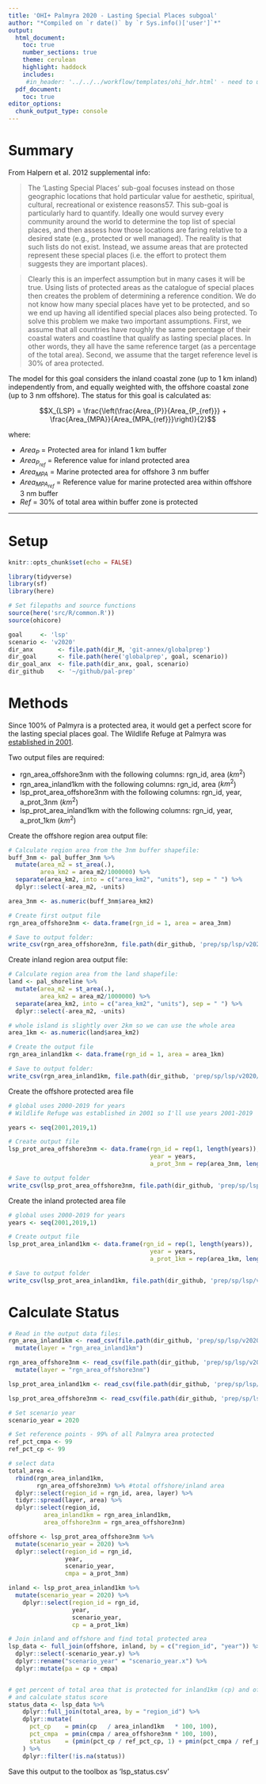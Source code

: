 ```yaml
---
title: 'OHI+ Palmyra 2020 - Lasting Special Places subgoal'
author: "*Compiled on `r date()` by `r Sys.info()['user']`*"
output: 
  html_document:
    toc: true
    number_sections: true
    theme: cerulean
    highlight: haddock
    includes: 
     #in_header: '../../../workflow/templates/ohi_hdr.html' - need to update this
  pdf_document:
    toc: true
editor_options: 
  chunk_output_type: console
---
```


# Summary

From Halpern et al. 2012 supplemental info: 

> The ‘Lasting Special Places’ sub-goal focuses instead on those geographic locations that hold particular value for aesthetic, spiritual, cultural, recreational or existence reasons57. This sub-goal is particularly hard to quantify. Ideally one would survey every community around the world to determine the top list of special places, and then assess how those locations are faring relative to a desired state (e.g., protected or well managed). The reality is that such lists do not exist. Instead, we assume areas that are protected represent these special places (i.e. the effort to protect them suggests they are important places).

> Clearly this is an imperfect assumption but in many cases it will be true. Using lists of protected areas as the catalogue of special places then creates the problem of determining a reference condition. We do not know how many special places have yet to be protected, and so we end up having all identified special places also being protected. To solve this problem we make two important assumptions. First, we assume that all countries have roughly the same percentage of their coastal waters and coastline that qualify as lasting special places. In other words, they all have the same reference target (as a percentage of the total area). Second, we assume that the target reference level is 30% of area protected.

The model for this goal considers the inland coastal zone (up to 1 km inland) independently from, and equally weighted with, the offshore coastal zone (up to 3 nm offshore).  The status for this goal is calculated as:

$$X_{LSP} = \frac{\left(\frac{Area_{P}}{Area_{P_{ref}}} + \frac{Area_{MPA}}{Area_{MPA_{ref}}}\right)}{2}$$  


where: 

* $Area_{P}$ = Protected area for inland 1 km buffer
* ${Area_{P_{ref}}}$ = Reference value for inland protected area
* $Area_{MPA}$ = Marine protected area for offshore 3 nm buffer
* ${Area_{MPA_{ref}}}$ = Reference value for marine protected area within offshore 3 nm buffer
* $Ref$ = 30% of total area within buffer zone is protected

***

# Setup

```r

knitr::opts_chunk$set(echo = FALSE)

library(tidyverse)
library(sf)
library(here)

# Set filepaths and source functions
source(here('src/R/common.R'))
source(ohicore)

goal     <- 'lsp'
scenario <- 'v2020'
dir_anx       <- file.path(dir_M, 'git-annex/globalprep') 
dir_goal      <- file.path(here('globalprep', goal, scenario)) 
dir_goal_anx  <- file.path(dir_anx, goal, scenario)
dir_github    <- '~/github/pal-prep'

```

# Methods

Since 100% of Palmyra is a protected area, it would get a perfect score for the lasting special places goal. The Wildlife Refuge at Palmyra was [established in 2001](https://www.fisheries.noaa.gov/pacific-islands/habitat-conservation/pacific-remote-islands-marine-national-monument).    

Two output files are required: 

 * rgn_area_offshore3nm with the following columns: rgn_id, area ($km^2$)   
 * rgn_area_inland1km with the following columns: rgn_id, area ($km^2$)   
 * lsp_prot_area_offshore3nm with the following columns: rgn_id, year, a_prot_3nm ($km^2$)  
 * lsp_prot_area_inland1km with the following columns: rgn_id, year, a_prot_1km ($km^2$)   
 
Create the offshore region area output file:  
```r

# Calculate region area from the 3nm buffer shapefile:
buff_3nm <- pal_buffer_3nm %>% 
  mutate(area_m2 = st_area(.),
         area_km2 = area_m2/1000000) %>%
  separate(area_km2, into = c("area_km2", "units"), sep = " ") %>%
  dplyr::select(-area_m2, -units)

area_3nm <- as.numeric(buff_3nm$area_km2)

# Create first output file
rgn_area_offshore3nm <- data.frame(rgn_id = 1, area = area_3nm)

# Save to output folder:
write_csv(rgn_area_offshore3nm, file.path(dir_github, 'prep/sp/lsp/v2020/output/rgn_area_offshore3nm'))
```

Create inland region area output file:  
```r

# Calculate region area from the land shapefile:
land <- pal_shoreline %>% 
  mutate(area_m2 = st_area(.),
         area_km2 = area_m2/1000000) %>%
  separate(area_km2, into = c("area_km2", "units"), sep = " ") %>%
  dplyr::select(-area_m2, -units)

# whole island is slightly over 2km so we can use the whole area 
area_1km <- as.numeric(land$area_km2)

# Create the output file
rgn_area_inland1km <- data.frame(rgn_id = 1, area = area_1km)

# Save to output folder:
write_csv(rgn_area_inland1km, file.path(dir_github, 'prep/sp/lsp/v2020/output/rgn_area_inland1km'))
```

Create the offshore protected area file
```r
# global uses 2000-2019 for years
# Wildlife Refuge was established in 2001 so I'll use years 2001-2019

years <- seq(2001,2019,1)

# Create output file
lsp_prot_area_offshore3nm <- data.frame(rgn_id = rep(1, length(years)),
                                        year = years,
                                        a_prot_3nm = rep(area_3nm, length(years)))

# Save to output folder
write_csv(lsp_prot_area_offshore3nm, file.path(dir_github, 'prep/sp/lsp/v2020/output/lsp_prot_area_offshore3nm'))
```

Create the inland protected area file
```r
# global uses 2000-2019 for years
years <- seq(2001,2019,1)

# Create output file
lsp_prot_area_inland1km <- data.frame(rgn_id = rep(1, length(years)),
                                        year = years,
                                        a_prot_1km = rep(area_1km, length(years)))

# Save to output folder
write_csv(lsp_prot_area_inland1km, file.path(dir_github, 'prep/sp/lsp/v2020/output/lsp_prot_area_inland1km'))
```

# Calculate Status 

```r
# Read in the output data files:  
rgn_area_inland1km <- read_csv(file.path(dir_github, 'prep/sp/lsp/v2020/output/rgn_area_inland1km')) %>% 
  mutate(layer = "rgn_area_inland1km")

rgn_area_offshore3nm <- read_csv(file.path(dir_github, 'prep/sp/lsp/v2020/output/rgn_area_offshore3nm')) %>% 
  mutate(layer = "rgn_area_offshore3nm")

lsp_prot_area_inland1km <- read_csv(file.path(dir_github, 'prep/sp/lsp/v2020/output/lsp_prot_area_inland1km'))

lsp_prot_area_offshore3nm <- read_csv(file.path(dir_github, 'prep/sp/lsp/v2020/output/lsp_prot_area_offshore3nm'))

# Set scenario year 
scenario_year = 2020

# Set reference points - 99% of all Palmyra area protected 
ref_pct_cmpa <- 99
ref_pct_cp <- 99

# select data
total_area <-
  rbind(rgn_area_inland1km,
        rgn_area_offshore3nm) %>% #total offshore/inland area 
  dplyr::select(region_id = rgn_id, area, layer) %>%
  tidyr::spread(layer, area) %>%
  dplyr::select(region_id,
          area_inland1km = rgn_area_inland1km,
          area_offshore3nm = rgn_area_offshore3nm)

offshore <- lsp_prot_area_offshore3nm %>%
  mutate(scenario_year = 2020) %>% 
  dplyr::select(region_id = rgn_id,
                year,
                scenario_year, 
                cmpa = a_prot_3nm)

inland <- lsp_prot_area_inland1km %>%
  mutate(scenario_year = 2020) %>% 
    dplyr::select(region_id = rgn_id,
                  year, 
                  scenario_year,
                  cp = a_prot_1km)

# Join inland and offshore and find total protected area 
lsp_data <- full_join(offshore, inland, by = c("region_id", "year")) %>% 
  dplyr::select(-scenario_year.y) %>% 
  dplyr::rename("scenario_year" = "scenario_year.x") %>% 
  dplyr::mutate(pa = cp + cmpa)


# get percent of total area that is protected for inland1km (cp) and offshore3nm (cmpa) per year
# and calculate status score
status_data <- lsp_data %>%
    dplyr::full_join(total_area, by = "region_id") %>%
    dplyr::mutate(
      pct_cp    = pmin(cp   / area_inland1km   * 100, 100),
      pct_cmpa  = pmin(cmpa / area_offshore3nm * 100, 100),
      status    = (pmin(pct_cp / ref_pct_cp, 1) + pmin(pct_cmpa / ref_pct_cmpa, 1)) / 2
    ) %>%
    dplyr::filter(!is.na(status))
```

Save this output to the toolbox as 'lsp_status.csv'
```r

```

